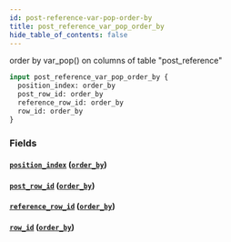 ```yaml
---
id: post-reference-var-pop-order-by
title: post_reference_var_pop_order_by
hide_table_of_contents: false
---
```


order by var_pop() on columns of table "post_reference"

```graphql
input post_reference_var_pop_order_by {
  position_index: order_by
  post_row_id: order_by
  reference_row_id: order_by
  row_id: order_by
}
```

### Fields

#### [`position_index`](#) ([`order_by`](../enums/order-by))

#### [`post_row_id`](#) ([`order_by`](../enums/order-by))

#### [`reference_row_id`](#) ([`order_by`](../enums/order-by))

#### [`row_id`](#) ([`order_by`](../enums/order-by))
